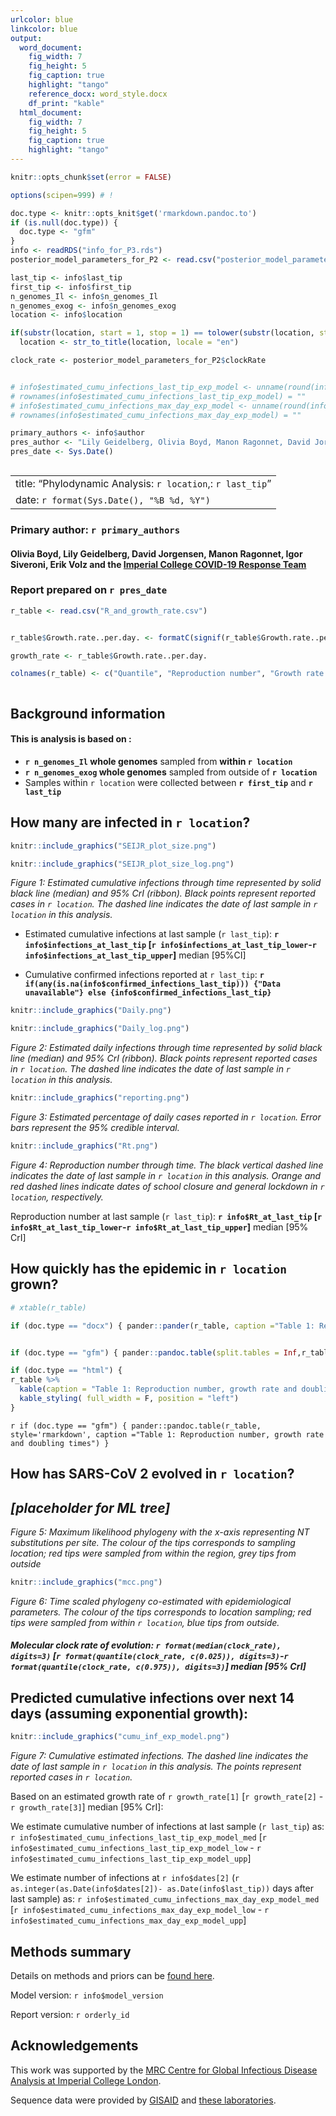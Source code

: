 ```yaml
---
urlcolor: blue
linkcolor: blue
output:
  word_document:
    fig_width: 7
    fig_height: 5
    fig_caption: true
    highlight: "tango"
    reference_docx: word_style.docx
    df_print: "kable"
  html_document:
    fig_width: 7
    fig_height: 5
    fig_caption: true
    highlight: "tango"
---
```



```r
knitr::opts_chunk$set(error = FALSE)
```

```r

options(scipen=999) # !

doc.type <- knitr::opts_knit$get('rmarkdown.pandoc.to')
if (is.null(doc.type)) {
  doc.type <- "gfm"
}
info <- readRDS("info_for_P3.rds")
posterior_model_parameters_for_P2 <- read.csv("posterior_model_parameters_for_P2.csv")

last_tip <- info$last_tip
first_tip <- info$first_tip
n_genomes_Il <- info$n_genomes_Il
n_genomes_exog <- info$n_genomes_exog
location <- info$location

if(substr(location, start = 1, stop = 1) == tolower(substr(location, start = 1, stop = 1)))
  location <- str_to_title(location, locale = "en")

clock_rate <- posterior_model_parameters_for_P2$clockRate


# info$estimated_cumu_infections_last_tip_exp_model <- unname(round(info$estimated_cumu_infections_last_tip_exp_model))
# rownames(info$estimated_cumu_infections_last_tip_exp_model) = ""
# info$estimated_cumu_infections_max_day_exp_model <- unname(round(info$estimated_cumu_infections_max_day_exp_model))
# rownames(info$estimated_cumu_infections_max_day_exp_model) = ""

primary_authors <- info$author
pres_author <- "Lily Geidelberg, Olivia Boyd, Manon Ragonnet, David Jorgensen,  Igor Siveroni, Erik Volz"
pres_date <- Sys.Date()



```



---
title: "Phylodynamic Analysis: `r location`,: `r last_tip` "
date: `r format(Sys.Date(), "%B %d, %Y")`
---





### Primary author: `r primary_authors`

#### Olivia Boyd, Lily Geidelberg, David Jorgensen, Manon Ragonnet, Igor Siveroni, Erik Volz and the [Imperial College COVID-19 Response Team](http://sarscov2phylodynamics.org/about/)

### Report prepared on `r pres_date`


```r

r_table <- read.csv("R_and_growth_rate.csv")


r_table$Growth.rate..per.day. <- formatC(signif(r_table$Growth.rate..per.day.,digits=3), digits=3,format="fg", flag="#")

growth_rate <- r_table$Growth.rate..per.day.

colnames(r_table) <- c("Quantile", "Reproduction number", "Growth rate (per day)", "Doubling time (days)")



```


## Background information  




#### This is analysis is based on : 
  
* **`r n_genomes_Il` whole genomes** sampled from **within `r location`**
* **`r n_genomes_exog` whole genomes** sampled from outside of **`r location`**
* Samples within `r location` were collected between **`r first_tip`** and **`r last_tip`**


<!-- ##### To add: [optional plot of sample distribution through time] -->



## How many are infected in `r location`?





```r
knitr::include_graphics("SEIJR_plot_size.png")
```


```r
knitr::include_graphics("SEIJR_plot_size_log.png")
```


*Figure 1: Estimated cumulative infections through time represented by solid black line (median) and 95% CrI (ribbon). Black points represent reported cases in `r location`. The dashed line indicates the date of last sample in `r location` in this analysis.*


* Estimated cumulative infections at last sample (`r last_tip`): **`r info$infections_at_last_tip` [`r info$infections_at_last_tip_lower`-`r info$infections_at_last_tip_upper`]** median [95%CI]

* Cumulative confirmed infections reported at `r last_tip`: **`r if(any(is.na(info$confirmed_infections_last_tip))) {"Data unavailable"} else {info$confirmed_infections_last_tip}`**  

<!-- * Cumulative number of active infections at `r last_tip`:   -->



```r
knitr::include_graphics("Daily.png")
```


```r
knitr::include_graphics("Daily_log.png")
```


*Figure 2: Estimated daily  infections through time represented by solid black line (median) and 95% CrI (ribbon). Black points represent reported cases in `r location`. The dashed line indicates the date of last sample in `r location` in this analysis.*


```r
knitr::include_graphics("reporting.png")
```

*Figure 3: Estimated percentage of daily cases reported in `r location`. Error bars represent the 95% credible interval.*



```r
knitr::include_graphics("Rt.png")
```

*Figure 4: Reproduction number through time. The black vertical dashed line indicates the date of last sample in `r location` in this analysis. Orange and red dashed lines indicate dates of school closure and general lockdown in `r location`, respectively. *

Reproduction number at last sample (`r last_tip`): **`r info$Rt_at_last_tip` [`r info$Rt_at_last_tip_lower`-`r info$Rt_at_last_tip_upper`]** median [95% CrI]


## How quickly has the epidemic in `r location` grown?



```r

# xtable(r_table)

if (doc.type == "docx") { pander::pander(r_table, caption ="Table 1: Reproduction number, growth rate and doubling times") } 


if (doc.type == "gfm") { pander::pandoc.table(split.tables = Inf,r_table, style='rmarkdown', caption ="Reproduction number, growth rate and doubling times") }

if (doc.type == "html") { 
r_table %>%
  kable(caption = "Table 1: Reproduction number, growth rate and doubling times", align = "cccc") %>%
  kable_styling( full_width = F, position = "left")
}


```




`r if (doc.type == "gfm") { pander::pandoc.table(r_table, style='rmarkdown', caption ="Table 1: Reproduction number, growth rate and doubling times") }`

## How has SARS-CoV 2 evolved in `r location`?


## *[placeholder for ML tree]*

*Figure 5: Maximum likelihood phylogeny with the x-axis representing NT substitutions per site. The colour of the tips corresponds to sampling location; red tips were sampled from within the region, grey tips from outside*



```r
knitr::include_graphics("mcc.png")
```

*Figure 6: Time scaled phylogeny co-estimated with epidemiological parameters. The colour of the tips corresponds to location sampling; red tips were sampled from within `r location`, blue tips from outside.*




##### Molecular clock rate of evolution: **`r format(median(clock_rate), digits=3)` [`r format(quantile(clock_rate, c(0.025)), digits=3)`-`r format(quantile(clock_rate, c(0.975)), digits=3)`]** median [95% CrI]  

<!-- #### (optional) Number of introductions into `r location` (someone needs to write code to compute this) -->




## Predicted cumulative infections over next 14 days (assuming exponential growth):



```r
knitr::include_graphics("cumu_inf_exp_model.png")
```

*Figure 7: Cumulative estimated infections. The dashed line indicates the date of last sample in `r location` in this analysis. The points represent reported cases in `r location`.*

Based on an estimated growth rate of `r growth_rate[1]` [`r growth_rate[2]` - `r growth_rate[3]`] median [95% CrI]:  

We estimate cumulative number of infections at last sample (`r last_tip`) as: `r info$estimated_cumu_infections_last_tip_exp_model_med` [`r info$estimated_cumu_infections_last_tip_exp_model_low` - `r info$estimated_cumu_infections_last_tip_exp_model_upp`]

We estimate number of infections at `r info$dates[2]` (`r as.integer(as.Date(info$dates[2])- as.Date(info$last_tip))` days after last sample) as:
`r info$estimated_cumu_infections_max_day_exp_model_med` [`r info$estimated_cumu_infections_max_day_exp_model_low` - `r info$estimated_cumu_infections_max_day_exp_model_upp`]  




## Methods summary



Details on methods and priors can be [found here](http://whoinfectedwhom.org/seijr0.1.0_methods.pdf).


Model version: `r info$model_version`

Report version: `r orderly_id`


## Acknowledgements

This work was supported by the [MRC Centre for Global Infectious Disease Analysis at Imperial College London](https://www.imperial.ac.uk/mrc-global-infectious-disease-analysis).

Sequence data were provided by [GISAID](http://www.epicov.org) and [these laboratories](http://whoinfectedwhom.org/gisaid_cov2020_acknowledgement_table.xls).



